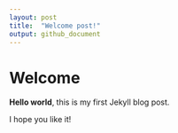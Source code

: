 ```yaml
---
layout: post
title:  "Welcome post!"
output: github_document
---
```


# Welcome

**Hello world**, this is my first Jekyll blog post.

I hope you like it!